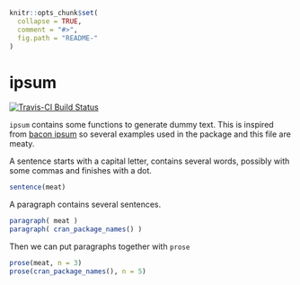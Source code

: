 <!-- README.md is generated from README.Rmd. Please edit that file -->
```r
knitr::opts_chunk$set(
  collapse = TRUE,
  comment = "#>",
  fig.path = "README-"
)
```

# ipsum

[![Travis-CI Build Status](https://travis-ci.org/purrple/ipsum.svg?branch=master)](https://travis-ci.org/purrple/ipsum)

`ipsum` contains some functions to generate dummy text. This is inspired
from [bacon ipsum](https://baconipsum.com) so several examples used in the package 
and this file are meaty. 

A sentence starts with a capital letter, contains several words, possibly with some commas and finishes with a dot. 

```r
sentence(meat)
```

A paragraph contains several sentences. 

```r
paragraph( meat )
paragraph( cran_package_names() )
```

Then we can put paragraphs together with `prose`

```r
prose(meat, n = 3)
prose(cran_package_names(), n = 5)
```


